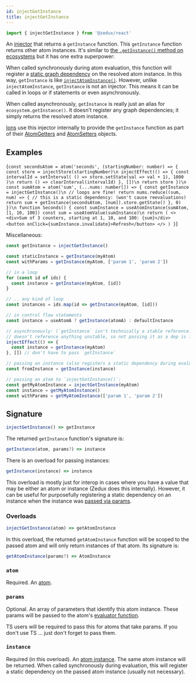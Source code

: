 ```yaml
---
id: injectGetInstance
title: injectGetInstance
---
```



```ts
import { injectGetInstance } from '@zedux/react'
```

An [injector](../glossary#injector) that returns a `getInstance` function. This `getInstance` function returns other atom instances. It's similar to [the `.getInstance()` method on ecosystems](../classes/Ecosystem#getinstance) but it has one extra superpower:

When called synchronously during atom evaluation, this function will register a [static graph dependency](../glossary#static-graph-dependency) on the resolved atom instance. In this way, `getInstance` is like [`injectAtomInstance()`](injectAtomInstance). However, unlike `injectAtomInstance`, `getInstance` is not an injector. This means it can be called in loops or if statements or even asynchronously.

When called asynchronously, `getInstance` is really just an alias for `ecosystem.getInstance()`. It doesn't register any graph dependencies; it simply returns the resolved atom instance.

[Ions](../classes/Ion) use this injector internally to provide the `getInstance` function as part of their [AtomGetters](../types/AtomGetters) and [AtomSetters](../types/AtomSetters) objects.

## Examples

<LiveEditor resultVar="Seconds">{`
const secondsAtom = atom('seconds', (startingNumber: number) => {
  const store = injectStore(startingNumber)\n
  injectEffect(() => {
    const intervalId = setInterval(
      () => store.setState(val => val + 1),
      1000
    )\n
    return () => clearInterval(intervalId)
  }, [])\n
  return store
})\n
const sumAtom = atom('sum', (...nums: number[]) => {
  const getInstance = injectGetInstance()\n
  // loops are fine!
  return nums.reduce((sum, num) => {
    // this is a static dependency: (won't cause reevaluations)
    return sum + getInstance(secondsAtom, [num]).store.getState()
  }, 0)
})\n
function Seconds() {
  const sumInstance = useAtomInstance(sumAtom, [1, 10, 100])
  const sum = useAtomValue(sumInstance)\n
  return (
    <>
      <div>Sum of 3 counters, starting at 1, 10, and 100: {sum}</div>
      <button onClick={sumInstance.invalidate}>Refresh</button>
    </>
  )
}
`}</LiveEditor>

Miscellaneous:

```ts
const getInstance = injectGetInstance()

const staticInstance = getInstance(myAtom)
const withParams = getInstance(myAtom, ['param 1', 'param 2'])

// in a loop
for (const id of ids) {
  const instance = getInstance(myAtom, [id])
}

// .. any kind of loop
const instances = ids.map(id => getInstance(myAtom, [id]))

// in control flow statements
const instance = useAtomA ? getInstance(atomA) : defaultInstance

// asynchronously: (`getInstance` isn't technically a stable reference. But it
// doesn't reference anything unstable, so not passing it as a dep is fine)
injectEffect(() => {
  const instance = getInstance(myAtom)
}, []) // don't have to pass `getInstance`

// passing an instance (also registers a static dependency during evaluation):
const fromInstance = getInstance(instance)

// passing an atom to `injectGetInstance()`:
const getMyAtomInstance = injectGetInstance(myAtom)
const instance = getMyAtomInstance()
const withParams = getMyAtomInstance(['param 1', 'param 2'])
```

## Signature

```ts
injectGetInstance() => getInstance
```

The returned `getInstance` function's signature is:

```ts
getInstance(atom, params?) => instance
```

There is an overload for passing instances:

```ts
getInstance(instance) => instance
```

This overload is mostly just for interop in cases where you have a value that may be either an atom or instance (Zedux does this internally). However, it can be useful for purposefully registering a static dependency on an instance when the instance was [passed via params](../classes/AtomInstance#params).

### Overloads

```ts
injectGetInstance(atom) => getAtomInstance
```

In this overload, the returned `getAtomInstance` function will be scoped to the passed atom and will only return instances of that atom. Its signature is:

```ts
getAtomInstance(params?) => AtomInstance
```

### `atom`

Required. An [atom](../classes/Atom).

### `params`

Optional. An array of parameters that identify this atom instance. These params will be passed to the atom's [evaluator function](../glossary#evaluator).

TS users will be required to pass this for atoms that take params. If you don't use TS ... just don't forget to pass them.

### `instance`

Required (in this overload). An [atom instance](../classes/AtomInstance). The same atom instance will be returned. When called synchronously during evaluation, this will register a static dependency on the passed atom instance (usually not necessary).
